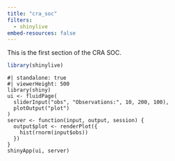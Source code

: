```yaml
---
title: "cra_soc"
filters:
  - shinylive
embed-resources: false
---
```


This is the first section of the CRA SOC.

```r
library(shinylive)
```


```shinylive-r
#| standalone: true
#| viewerHeight: 500
library(shiny)
ui <- fluidPage(
  sliderInput("obs", "Observations:", 10, 200, 100),
  plotOutput("plot")
)
server <- function(input, output, session) {
  output$plot <- renderPlot({
    hist(rnorm(input$obs))
  })
}
shinyApp(ui, server)
```


